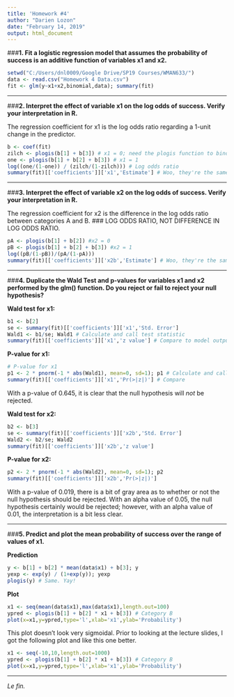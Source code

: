 ---
title: 'Homework #4'
author: "Darien Lozon"
date: "February 14, 2019"
output: html_document
---

###**1. Fit a logistic regression model that assumes the probability of success is an additive function of variables x1 and x2.**

```{r}
setwd("C:/Users/dnl0009/Google Drive/SP19 Courses/WMAN633/")
data <- read.csv("Homework 4 Data.csv")
fit <- glm(y~x1+x2,binomial,data); summary(fit)
```

---

###**2. Interpret the effect of variable x1 on the log odds of success. Verify your interpretation in R.**

The regression coefficient for x1 is the log odds ratio regarding a 1-unit change in the predictor.

```{r}
b <- coef(fit)
zilch <- plogis(b[1] + b[3]) # x1 = 0; need the plogis function to bind to (0,1)
one <- plogis(b[1] + b[2] + b[3]) # x1 = 1
log((one/(1-one)) / (zilch/(1-zilch))) # Log odds ratio
summary(fit)[['coefficients']]['x1','Estimate'] # Woo, they're the same. :)
```

---

###**3. Interpret the effect of variable x2 on the log odds of success. Verify your interpretation in R.**

The regression coefficient for x2 is the difference in the log odds ratio between categories A and B. ### LOG ODDS RATIO, NOT DIFFERENCE IN LOG ODDS RATIO.

```{r}
pA <- plogis(b[1] + b[2]) #x2 = 0
pB <- plogis(b[1] + b[2] + b[3]) #x2 = 1
log((pB/(1-pB))/(pA/(1-pA)))
summary(fit)[['coefficients']]['x2b','Estimate'] # Woo, they're the same. :)
```

---

###**4. Duplicate the Wald Test and p-values for variables x1 and x2 performed by the glm() function. Do you reject or fail to reject your null hypothesis?**

**Wald test for x1:**
```{r}
b1 <- b[2]
se <- summary(fit)[['coefficients']]['x1','Std. Error']
Wald1 <- b1/se; Wald1 # Calculate and call test statistic
summary(fit)[['coefficients']]['x1','z value'] # Compare to model output
```

**P-value for x1:**
```{r}
# P-value for x1
p1 <- 2 * pnorm(-1 * abs(Wald1), mean=0, sd=1); p1 # Calculate and call p-value
summary(fit)[['coefficients']]['x1','Pr(>|z|)'] # Compare
```

With a p-value of 0.645, it is clear that the null hypothesis will _not_ be rejected.

**Wald test for x2:**
```{r}
b2 <- b[3]
se <- summary(fit)[['coefficients']]['x2b','Std. Error']
Wald2 <- b2/se; Wald2
summary(fit)[['coefficients']]['x2b','z value']
```

**P-value for x2:**
```{r}
p2 <- 2 * pnorm(-1 * abs(Wald2), mean=0, sd=1); p2
summary(fit)[['coefficients']]['x2b','Pr(>|z|)']
```

With a p-value of 0.019, there is a bit of gray area as to whether or not the null hypothesis should be rejected. With an alpha value of 0.05, the null hypothesis certainly would be rejected; however, with an alpha value of 0.01, the interpretation is a bit less clear.

---

###**5. Predict and plot the mean probability of success over the range of values of x1.**

**Prediction**
```{r}
y <- b[1] + b[2] * mean(data$x1) + b[3]; y
yexp <- exp(y) / (1+exp(y)); yexp
plogis(y) # Same. Yay!
```

**Plot**
```{r}
x1 <- seq(mean(data$x1),max(data$x1),length.out=100)
ypred <- plogis(b[1] + b[2] * x1 + b[3]) # Category B
plot(x=x1,y=ypred,type='l',xlab='x1',ylab='Probability')
```

This plot doesn't look very sigmoidal. Prior to looking at the lecture slides, I got the following plot and like this one better.

```{r}
x1 <- seq(-10,10,length.out=1000)
ypred <- plogis(b[1] + b[2] * x1 + b[3]) # Category B
plot(x=x1,y=ypred,type='l',xlab='x1',ylab='Probability')
```

---

_Le fin._
